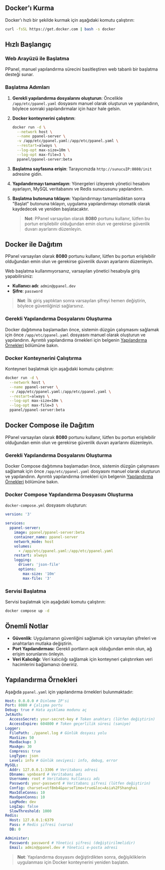 ## Docker'ı Kurma

Docker'ı hızlı bir şekilde kurmak için aşağıdaki komutu çalıştırın:

```sh
curl -fsSL https://get.docker.com | bash -s docker
```

## Hızlı Başlangıç

### Web Arayüzü ile Başlatma

PPanel, manuel yapılandırma sürecini basitleştiren web tabanlı bir başlatma desteği sunar.

### Başlatma Adımları

1. **Gerekli yapılandırma dosyalarını oluşturun**: Öncelikle `/app/etc/ppanel.yaml` dosyasını manuel olarak oluşturun ve yapılandırın, böylece sonraki yapılandırmalar için hazır hale gelsin.

2. **Docker konteynerini çalıştırın**:

   ```sh
   docker run -d \
     --network host \
     --name ppanel-server \
     -v /app/etc/ppanel.yaml:/app/etc/ppanel.yaml \
     --restart=always \
     --log-opt max-size=10m \
     --log-opt max-file=3 \
     ppanel/ppanel-server:beta
   ```

3. **Başlatma sayfasına erişin**: Tarayıcınızda `http://sunucuIP:8080/init` adresine gidin.

4. **Yapılandırmayı tamamlayın**: Yönergeleri izleyerek yönetici hesabını ayarlayın, MySQL veritabanını ve Redis sunucusunu yapılandırın.

5. **Başlatma butonuna tıklayın**: Yapılandırmayı tamamladıktan sonra "Başlat" butonuna tıklayın, uygulama yapılandırmayı otomatik olarak kaydedecek ve yeniden başlatacaktır.

   > **Not**: PPanel varsayılan olarak **8080** portunu kullanır, lütfen bu portun erişilebilir olduğundan emin olun ve gerekirse güvenlik duvarı ayarlarını düzenleyin.

## Docker ile Dağıtım

PPanel varsayılan olarak **8080** portunu kullanır, lütfen bu portun erişilebilir olduğundan emin olun ve gerekirse güvenlik duvarı ayarlarını düzenleyin.

Web başlatma kullanmıyorsanız, varsayılan yönetici hesabıyla giriş yapabilirsiniz:

- **Kullanıcı adı**: `admin@ppanel.dev`
- **Şifre**: `password`

> **Not**: İlk giriş yaptıktan sonra varsayılan şifreyi hemen değiştirin, böylece güvenliğinizi sağlarsınız.

### Gerekli Yapılandırma Dosyalarını Oluşturma

Docker dağıtımına başlamadan önce, sistemin düzgün çalışmasını sağlamak için önce `/app/etc/ppanel.yaml` dosyasını manuel olarak oluşturun ve yapılandırın. Ayrıntılı yapılandırma örnekleri için belgenin [Yapılandırma Örnekleri](#yapılandırma-örnekleri) bölümüne bakın.

### Docker Konteynerini Çalıştırma

Konteyneri başlatmak için aşağıdaki komutu çalıştırın:

```sh
docker run -d \
  --network host \
  --name ppanel-server \
  -v /app/etc/ppanel.yaml:/app/etc/ppanel.yaml \
  --restart=always \
  --log-opt max-size=10m \
  --log-opt max-file=3 \
  ppanel/ppanel-server:beta
```

## Docker Compose ile Dağıtım

PPanel varsayılan olarak **8080** portunu kullanır, lütfen bu portun erişilebilir olduğundan emin olun ve gerekirse güvenlik duvarı ayarlarını düzenleyin.

### Gerekli Yapılandırma Dosyalarını Oluşturma

Docker Compose dağıtımına başlamadan önce, sistemin düzgün çalışmasını sağlamak için önce `/app/etc/ppanel.yaml` dosyasını manuel olarak oluşturun ve yapılandırın. Ayrıntılı yapılandırma örnekleri için belgenin [Yapılandırma Örnekleri](#yapılandırma-örnekleri) bölümüne bakın.

### Docker Compose Yapılandırma Dosyasını Oluşturma

`docker-compose.yml` dosyasını oluşturun:

```yaml
version: '3'

services:
  ppanel-server:
    image: ppanel/ppanel-server:beta
    container_name: ppanel-server
    network_mode: host
    volumes:
      - /app/etc/ppanel.yaml:/app/etc/ppanel.yaml
    restart: always
    logging:
      driver: 'json-file'
      options:
        max-size: '10m'
        max-file: '3'
```

### Servisi Başlatma

Servisi başlatmak için aşağıdaki komutu çalıştırın:

```sh
docker compose up -d
```

## Önemli Notlar

- **Güvenlik**: Uygulamanın güvenliğini sağlamak için varsayılan şifreleri ve anahtarları mutlaka değiştirin.
- **Port Yapılandırması**: Gerekli portların açık olduğundan emin olun, ağ erişim sorunlarını önleyin.
- **Veri Kalıcılığı**: Veri kalıcılığı sağlamak için konteyneri çalıştırırken veri hacimlerini bağlamanızı öneririz.

## Yapılandırma Örnekleri

Aşağıda `ppanel.yaml` için yapılandırma örnekleri bulunmaktadır:

```yaml
Host: 0.0.0.0 # Dinleme IP'si
Port: 8080 # Çalışma portu
Debug: true # Hata ayıklama modunu aç
JwtAuth:
  AccessSecret: your-secret-key # Token anahtarı (lütfen değiştirin)
  AccessExpire: 604800 # Token geçerlilik süresi (saniye)
Logger:
  FilePath: ./ppanel.log # Günlük dosyası yolu
  MaxSize: 50
  MaxBackup: 3
  MaxAge: 30
  Compress: true
  LogType: json
  Level: info # Günlük seviyesi: info, debug, error
MySQL:
  Addr: 127.0.0.1:3306 # Veritabanı adresi
  Dbname: vpnboard # Veritabanı adı
  Username: root # Veritabanı kullanıcı adı
  Password: your-password # Veritabanı şifresi (lütfen değiştirin)
  Config: charset=utf8mb4&parseTime=true&loc=Asia%2FShanghai
  MaxIdleConns: 10
  MaxOpenConns: 10
  LogMode: dev
  LogZap: false
  SlowThreshold: 1000
Redis:
  Host: 127.0.0.1:6379
  Pass: # Redis şifresi (varsa)
  DB: 0

Administer:
  Password: password # Yönetici şifresi (değiştirilmelidir)
  Email: admin@ppanel.dev # Yönetici e-posta adresi
```

> **Not**: Yapılandırma dosyasını değiştirdikten sonra, değişikliklerin uygulanması için Docker konteynerini yeniden başlatın.



<Giscus />
